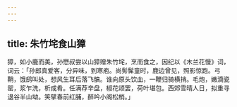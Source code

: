 ```yaml
---
---
---
```

title: 朱竹垞食山獐
---



獐，如小鹿而美，孙懋叔尝以山獐赠朱竹垞，烹而食之，因纪以《木兰花慢》词，词云：「孙郎真爱客，分异味，到寒庖。尚髣髴童时，鹿边曾见，照影惊跑。弓鞘，饿鸱叫处，想风生耳后落飞髇。谁向原头饮血，一鞭归骑横捎。毛炮，嫩滴瓷罂，浆乍洗，析成肴。任满荐辛盘，椒花颂罢，荷叶堪包。西郊雪晴人日，拟重寻退谷半山坳。笑擘春前红脯，醉吟小阁松梢。」